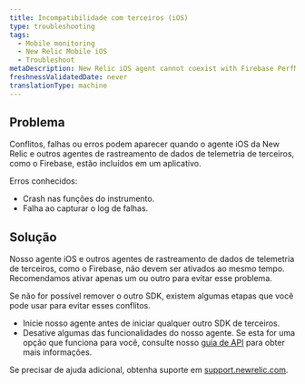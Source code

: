 ```yaml
---
title: Incompatibilidade com terceiros (iOS)
type: troubleshooting
tags:
  - Mobile monitoring
  - New Relic Mobile iOS
  - Troubleshoot
metaDescription: New Relic iOS agent cannot coexist with Firebase PerfMon SDK
freshnessValidatedDate: never
translationType: machine
---
```


## Problema

Conflitos, falhas ou erros podem aparecer quando o agente iOS da New Relic e outros agentes de rastreamento de dados de telemetria de terceiros, como o Firebase, estão incluídos em um aplicativo.

Erros conhecidos:

* Crash nas funções do instrumento.
* Falha ao capturar o log de falhas.

## Solução

Nosso agente iOS e outros agentes de rastreamento de dados de telemetria de terceiros, como o Firebase, não devem ser ativados ao mesmo tempo. Recomendamos ativar apenas um ou outro para evitar esse problema.

Se não for possível remover o outro SDK, existem algumas etapas que você pode usar para evitar esses conflitos.

* Inicie nosso agente antes de iniciar qualquer outro SDK de terceiros.
* Desative algumas das funcionalidades do nosso agente. Se esta for uma opção que funciona para você, consulte nosso [guia de API](/docs/mobile-monitoring/new-relic-mobile/mobile-sdk/configure-settings/) para obter mais informações.

Se precisar de ajuda adicional, obtenha suporte em [support.newrelic.com](https://support.newrelic.com).